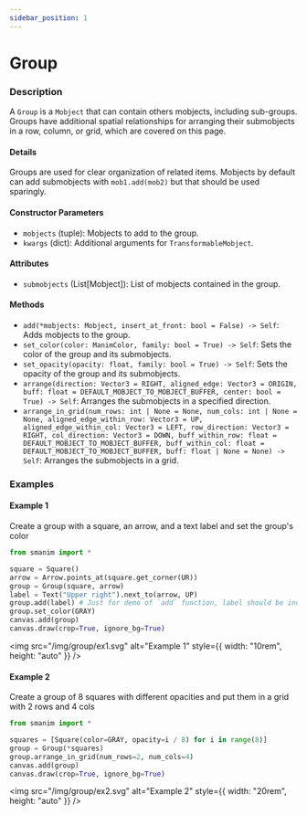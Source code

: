 ```yaml
---
sidebar_position: 1
---
```


# Group

### Description

A `Group` is a `Mobject` that can contain others mobjects, including sub-groups.
Groups have additional spatial relationships for arranging their submobjects in a row, column, or grid, which are covered on this page.

#### Details

Groups are used for clear organization of related items.
Mobjects by default can add submobjects with `mob1.add(mob2)` but that should be used sparingly.

#### Constructor Parameters

- `mobjects` (tuple): Mobjects to add to the group.
- `kwargs` (dict): Additional arguments for `TransformableMobject`.

#### Attributes

- `submobjects` (List[Mobject]): List of mobjects contained in the group.

#### Methods

- `add(*mobjects: Mobject, insert_at_front: bool = False) -> Self`: Adds mobjects to the group.
- `set_color(color: ManimColor, family: bool = True) -> Self`: Sets the color of the group and its submobjects.
- `set_opacity(opacity: float, family: bool = True) -> Self`: Sets the opacity of the group and its submobjects.
- `arrange(direction: Vector3 = RIGHT, aligned_edge: Vector3 = ORIGIN, buff: float = DEFAULT_MOBJECT_TO_MOBJECT_BUFFER, center: bool = True) -> Self`: Arranges the submobjects in a specified direction.
- `arrange_in_grid(num_rows: int | None = None, num_cols: int | None = None, aligned_edge_within_row: Vector3 = UP, aligned_edge_within_col: Vector3 = LEFT, row_direction: Vector3 = RIGHT, col_direction: Vector3 = DOWN, buff_within_row: float = DEFAULT_MOBJECT_TO_MOBJECT_BUFFER, buff_within_col: float = DEFAULT_MOBJECT_TO_MOBJECT_BUFFER, buff: float | None = None) -> Self`: Arranges the submobjects in a grid.

### Examples

#### Example 1

Create a group with a square, an arrow, and a text label and set the group's color

```python
from smanim import *

square = Square()
arrow = Arrow.points_at(square.get_corner(UR))
group = Group(square, arrow)
label = Text("Upper right").next_to(arrow, UP)
group.add(label) # Just for demo of `add` function, label should be included in constructor here
group.set_color(GRAY)
canvas.add(group)
canvas.draw(crop=True, ignore_bg=True)
```

<img
  src="/img/group/ex1.svg"
  alt="Example 1"
  style={{ width: "10rem", height: "auto" }}
/>
#### Example 2

Create a group of 8 squares with different opacities and put them in a grid with 2 rows and 4 cols

```python
from smanim import *

squares = [Square(color=GRAY, opacity=i / 8) for i in range(8)]
group = Group(*squares)
group.arrange_in_grid(num_rows=2, num_cols=4)
canvas.add(group)
canvas.draw(crop=True, ignore_bg=True)
```

<img
  src="/img/group/ex2.svg"
  alt="Example 2"
  style={{ width: "20rem", height: "auto" }}
/>
